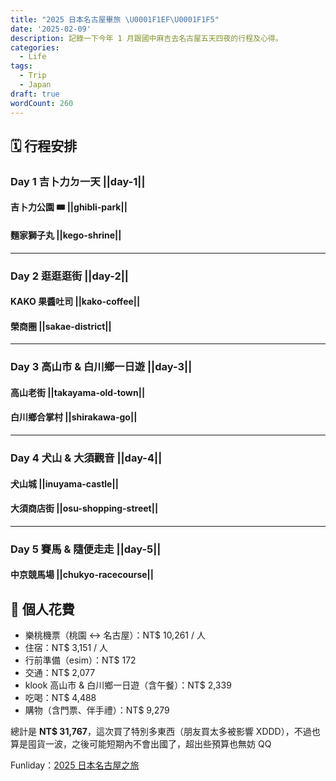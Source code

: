 ```yaml
---
title: "2025 日本名古屋畢旅 \U0001F1EF\U0001F1F5"
date: '2025-02-09'
description: 記錄一下今年 1 月跟國中麻吉去名古屋五天四夜的行程及心得。
categories:
  - Life
tags:
  - Trip
  - Japan
draft: true
wordCount: 260
---
```


## 🗓 行程安排

### Day 1 吉卜力ㄉ一天 ||day-1||

#### 吉卜力公園 🎟️ ||ghibli-park||

#### 麵家獅子丸 ||kego-shrine||

---

### Day 2 逛逛逛街 ||day-2||

#### KAKO 果醬吐司 ||kako-coffee||

#### 榮商圈 ||sakae-district||

---

### Day 3 高山市 & 白川鄉一日遊 ||day-3||

#### 高山老街 ||takayama-old-town||

#### 白川鄉合掌村 ||shirakawa-go||

---

### Day 4 犬山 & 大須觀音 ||day-4||

#### 犬山城 ||inuyama-castle||

#### 大須商店街 ||osu-shopping-street||

---

### Day 5 賽馬 & 隨便走走 ||day-5||

#### 中京競馬場 ||chukyo-racecourse||

## 💸 個人花費

- 樂桃機票（桃園 ↔ 名古屋）：NT$ 10,261 / 人
- 住宿：NT$ 3,151 / 人
- 行前準備（esim）：NT$ 172
- 交通：NT$ 2,077
- klook 高山市 & 白川鄉一日遊（含午餐）：NT$ 2,339
- 吃喝：NT$ 4,488
- 購物（含門票、伴手禮）：NT$ 9,279

總計是 **NT$ 31,767**，這次買了特別多東西（朋友買太多被影響 XDDD），不過也算是囤貨一波，之後可能短期內不會出國了，超出些預算也無妨 QQ

Funliday：[2025 日本名古屋之旅](https://www.funliday.com/kir4che/trips/66f85e44fe61811c13fb0bd9)

